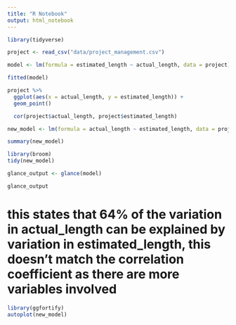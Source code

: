 ```yaml
---
title: "R Notebook"
output: html_notebook
---
```


```r
library(tidyverse)

project <- read_csv("data/project_management.csv")

```


```r
model <- lm(formula = estimated_length ~ actual_length, data = project)

fitted(model)
```

```r
project %>%
  ggplot(aes(x = actual_length, y = estimated_length)) +
  geom_point()
```
```r

  cor(project$actual_length, project$estimated_length)
```

```r
new_model <- lm(formula = actual_length ~ estimated_length, data = project)
```

```r
summary(new_model)
```
```r
library(broom)
tidy(new_model)
```
```r
glance_output <- glance(model)

glance_output
```
# this states that 64% of the variation in actual_length can be explained by variation in estimated_length, this doesn't match the correlation coefficient as there are more variables involved 

```r
library(ggfortify)
autoplot(new_model)
```

